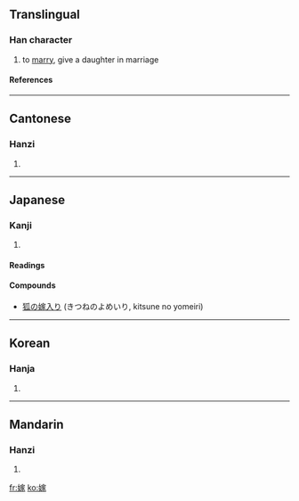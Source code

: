 ==Translingual==
===Han character===
{{Han char|rn=38|rad=女|as=10|sn=13|four=4343<sub>2</sub>|canj=女十一人 (VJMO)}}
# to [[marry]], give a daughter in marriage
====References====
{{Han ref|kx=0268.330|dkj=06602|dj=0536.070|hdz=21073.110|uh=5AC1|ud=23233|bh=B6F9|bd=46841}}

----
==Cantonese==
===Hanzi===
{{yue-hanzi|jyut=|y=ga3}}
# {{defn|Cantonese}}

----
==Japanese==
===Kanji===
{{ja-kanji|grade=c|rs=女10}}
# {{defn|Japanese}} 
====Readings====
{{ja-readings|on=[[か]] (ka), [[け]] (ke)|kun=[[とつぐ]] (totsugu), [[よめ]] (yome)}}

====Compounds====
* [[狐の嫁入り]] (きつねのよめいり, kitsune no yomeiri)

----
==Korean==
===Hanja===
{{ko-hanja|hangeul=[[가]]|rv=ga|mr=ka}}
# {{defn|Korean}}

----
==Mandarin==
===Hanzi===
{{cmn-hanzi|pin=[[jià]] (jia4)|wg=chia<sup>4</sup>}}
# {{defn|Mandarin}}

[[fr:嫁]]
[[ko:嫁]]